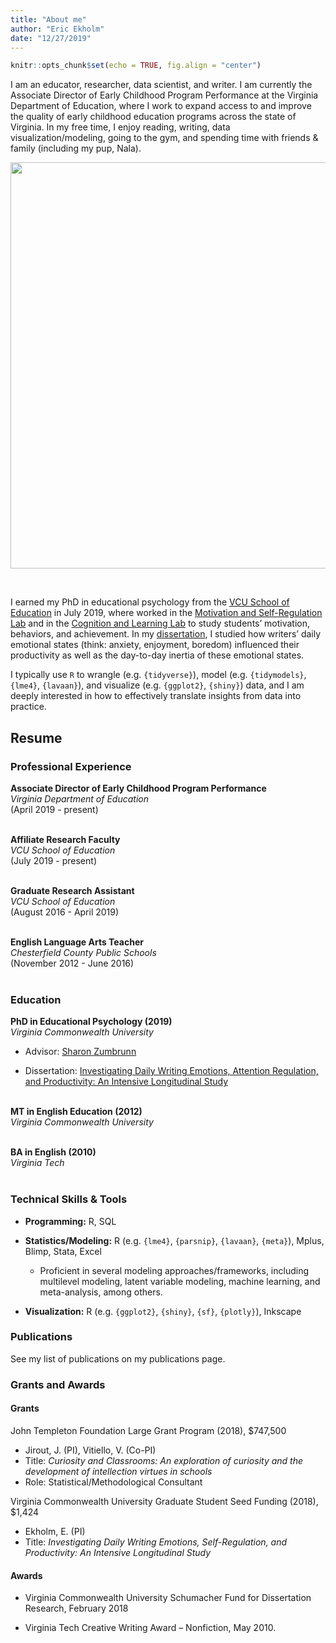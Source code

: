 ```yaml
---
title: "About me"
author: "Eric Ekholm"
date: "12/27/2019"
---
```


```r
knitr::opts_chunk$set(echo = TRUE, fig.align = "center")
```

I am an educator, researcher, data scientist, and writer. I am currently the Associate Director of Early Childhood Program Performance at the Virginia Department of Education, where I work to expand access to and improve the quality of early childhood education programs across the state of Virginia. In my free time, I enjoy reading, writing, data visualization/modeling, going to the gym, and spending time with friends & family (including my pup, Nala).


![](/img/collage_small.jpg){width=650px} 

<br/>

I earned my PhD in educational psychology from the [VCU School of Education](https://soe.vcu.edu/) in July 2019, where worked in the [Motivation and Self-Regulation Lab](http://wp.vcu.edu/skzumbrunn/) and in the [Cognition and Learning Lab](https://rampages.us/coglearnlab/) to study students' motivation, behaviors, and achievement. In my [dissertation](https://scholarscompass.vcu.edu/etd/5977/), I studied how writers' daily emotional states (think: anxiety, enjoyment, boredom) influenced their productivity as well as the day-to-day inertia of these emotional states.


I typically use `R` to wrangle (e.g. `{tidyverse}`), model (e.g. `{tidymodels}`, `{lme4}`, `{lavaan}`), and visualize (e.g. `{ggplot2}`, `{shiny}`) data, and I am deeply interested in how to effectively translate insights from data into practice.

## Resume

### Professional Experience
__Associate Director of Early Childhood Program Performance__ <br/>
_Virginia Department of Education_ <br/>
(April 2019 - present)
<br/>
<br/>

__Affiliate Research Faculty__ <br/>
_VCU School of Education_ <br/>
(July 2019 - present)
<br/>
<br/>

__Graduate Research Assistant__ <br/>
_VCU School of Education_ <br/>
(August 2016 - April 2019)
<br/>
<br/>

__English Language Arts Teacher__ <br/>
_Chesterfield County Public Schools_ <br/>
(November 2012 - June 2016)
<br/>
<br/>

### Education
__PhD in Educational Psychology (2019)__ <br/>
_Virginia Commonwealth University_ <br/>

+ Advisor: [Sharon Zumbrunn](https://soe.vcu.edu/directory/full-directory/first--last-name-301706-en.html)

+ Dissertation: [Investigating Daily Writing Emotions, Attention Regulation, and Productivity: An Intensive Longitudinal Study](https://scholarscompass.vcu.edu/etd/5977/)
<br/>
<br/>

__MT in English Education (2012)__ <br/>
_Virginia Commonwealth University_ <br/>
<br/>

__BA in English (2010)__ <br/>
_Virginia Tech_ <br/>
<br/>

### Technical Skills & Tools

+ __Programming:__ R, SQL

+ __Statistics/Modeling:__ R (e.g. `{lme4}`, `{parsnip}`, `{lavaan}`, `{meta}`), Mplus, Blimp, Stata, Excel
   - Proficient in several modeling approaches/frameworks, including multilevel modeling, latent variable modeling, machine learning, and meta-analysis, among others.
   <br/>

+ __Visualization:__ R (e.g. `{ggplot2}`, `{shiny}`, `{sf}`, `{plotly}`), Inkscape

### Publications

See my list of publications on my publications page.


### Grants and Awards

#### Grants

John Templeton Foundation Large Grant Program (2018), $747,500

+ Jirout, J. (PI), Vitiello, V. (Co-PI)
+ Title: _Curiosity and Classrooms: An exploration of curiosity and the development of intellection virtues in schools_
+ Role: Statistical/Methodological Consultant

Virginia Commonwealth University Graduate Student Seed Funding (2018), $1,424

+ Ekholm, E. (PI)
+ Title: _Investigating Daily Writing Emotions, Self-Regulation, and Productivity: An Intensive Longitudinal Study_


#### Awards

+ Virginia Commonwealth University Schumacher Fund for Dissertation Research, February 2018

+ Virginia Tech Creative Writing Award – Nonfiction, May 2010.
